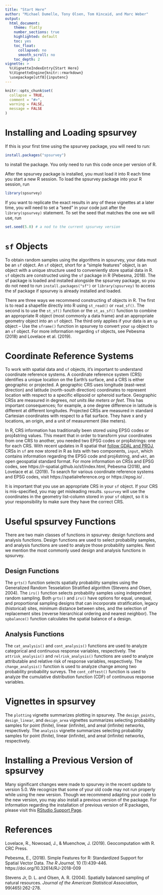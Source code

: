```yaml
---
title: "Start Here"
author: "Michael Dumelle, Tony Olsen, Tom Kincaid, and Marc Weber"
output: 
  html_document:
    theme: flatly
    number_sections: true
    highlighted: default 
    toc: yes
    toc_float:
      collapsed: no
      smooth_scroll: no
    toc_depth: 2
vignette: >
  %\VignetteIndexEntry{Start Here}
  %\VignetteEngine{knitr::rmarkdown}
  \usepackage[utf8]{inputenc}
---
```


```r
knitr::opts_chunk$set(
  collapse = TRUE,
  comment = "#>", 
  warning = FALSE, 
  message = FALSE
)
```

# Installing and Loading spsurvey

If this is your first time using the spsurvey package, you will need to run:
```r
install.packages("spsurvey")
```
to install the package. You only need to run this code once per version of R.

After the spsurvey package is installed, you must load it into R each time you start a new R session. To load the spsurvey package into your R session, run
```r
library(spsurvey)
```


If you want to replicate the exact results in any of these vignettes at a later time, you will need to set a "seed" in your code just after the `library(spsurvey)` statement. To set the seed that matches the one we will use, run
```r
set.seed(5.0) # a nod to the current spsurvey version
```

# `sf` Objects

To obtain random samples using the algorithms in spsurvey, your data must be an `sf` object. An `sf` object, short for a "simple features" object, is an object with a unique structure used to conveniently store spatial data in R. `sf` objects are constructed using the `sf` package in R (Pebesma, 2018). The sf package is loaded and installed alongside the spsurvey package, so you do not need to run `install.packages("sf")` or `library(spsurvey)` to access the sf package if spsurvey is already installed and loaded. 

There are three ways we recommend constructing sf objects in R. The first is to read a shapefile directly into R using `st_read()` or `read_sf()`. The second is to use the `st_sf()` function or the `st_as_sf()` function to combine an appropriate R object (most commonly a data frame) and an appropriate geometry object into an `sf` object. The third only applies if your data is an `sp` object --  Use the `sframe()` function in spsurvey to convert your `sp` object to an `sf` object. For more information regarding `sf` objects, see Pebesma (2018) and Lovelace et al. (2019). 

# Coordinate Reference Systems

To work with spatial data and `sf` objects, it's important to understand coordinate reference systems. A coordinate reference system (CRS) identifies a unique location on the Earth's surface, and a CRS is either geographic or projected. A geographic CRS uses longitude (east-west direction) and latitude (north-south direction) coordinates to represent location with respect to a specific ellipsoid or spheroid surface. Geographic CRSs are measured in degrees, *not units like meters or feet*. This has important consequences; for example, a one degree difference in latitude is different at different longitudes. Projected CRSs are measured in standard Cartesian coordinates with respect to a flat surface. They have x and y locations, an origin, and a unit of measurement (like meters). 

In R, CRS information has traditionally been stored using EPSG codes or proj4string values. This meant that in order to transform your coordinates from one CRS to another, you needed two EPSG codes or proj4strings: one for each CRS. With recent updates in R spatial that [follow GDAL and PROJ](https://www.r-spatial.org/r/2020/03/17/wkt.html), CRSs in `sf` are now stored in R as lists with two components, `input`, which contains information regarding the EPSG code and proj4string, and `wkt`, an open geospatial standard format. For more information on CRSs and EPSG codes, see https://r-spatial.github.io/sf/index.html, Pebesma (2018), and Lovelace et al. (2019). To search for various coordinate reference systems and EPSG codes, visit https://spatialreference.org or https://epsg.io/ .

It is important that you use an appropriate CRS in your `sf` object. If your CRS is mis-specified, you may get misleading results. `spsurvey` will use the coordinates in the geometry list-column stored in your `sf` object, so it is your responsibility to make sure they have the correct CRS.

# Useful spsurvey Functions

There are two main classes of functions in spsurvey: design functions and analysis functions. Design functions are used to select probability samples, and analysis functions are used to analyze those probability samples. Next we mention the most commonly used design and analysis functions in spsurvey.

## Design Functions

The `grts()` function selects spatially probability samples using the Generalized Random Tesselation Stratified algorithm (Stevens and Olsen, 2004). The `irs()` function selects probability samples using independent random sampling. Both `grts()` and `irs()` have options for equal, unequal, and proportional sampling designs that can incorporate stratification, legacy (historical) sites, minimum distance between sites, and the selection of replacement sites (reverse hierarchical ordering and nearest neighbor). The `spbalance()` function calculates the spatial balance of a design.

## Analysis Functions

The `cat_analysis()` and `cont_analysis()` functions are used to analyze categorical and continuous response variables, respectively. The `attrisk_analysis()` and `relrisk_analysis()` functions are used to analyze attributable and relative risk of response variables, respectively. The `change_analysis()` function is used to analyze change among two probability probability surveys. The `cont_cdftest()` function is used to analyze the cumulative distribution function (CDF) of continuous response variables.

# Vignettes in spsurvey

The `plotting` vignette summarizes plotting in spsurvey. The `design_points`, `design_linear`, and `design_area` vignettes summarizes selecting probability samples for point (finite), linear (infinite), and areal (infinite) networks, respectively. The `analysis` vignette summarizes selecting probability samples for point (finite), linear (infinite), and areal (infinite) networks, respectively.

# Installing a Previous Version of spsurvey

Many significant changes were made to spsurvey in the recent update to version 5.0.  We recognize that some of your old code may not run properly while using the new version. Though we recommend adapting your code to the new version, you may also install a previous version of the package. For information regarding the installation of previous version of R packages, please visit this [RStudio Support Page](https://support.rstudio.com/hc/en-us/articles/219949047-Installing-older-versions-of-packages).

# References

Lovelace, R., Nowosad, J., & Muenchow, J. (2019). Geocomputation with R. CRC Press.

Pebesma, E., (2018). Simple Features for R: Standardized Support for Spatial Vector Data. *The R Journal*, 10 (1):439-446. https://doi.org/10.32614/RJ-2018-009

Stevens Jr, D. L. and Olsen, A. R. (2004). Spatially balanced sampling of natural resources.
*Journal of the American Statistical Association*, 99(465):262-278.